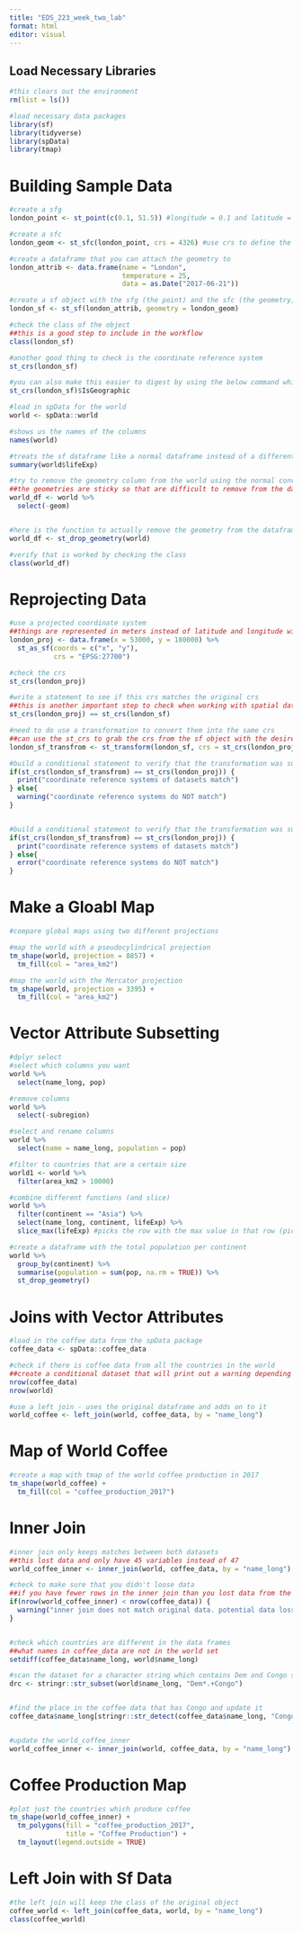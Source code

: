 ```yaml
---
title: "EDS_223_week_two_lab"
format: html
editor: visual
---
```


## Load Necessary Libraries

```r
#this clears out the environment
rm(list = ls())

#load necessary data packages
library(sf)
library(tidyverse)
library(spData)
library(tmap)

```

# Building Sample Data
```r
#create a sfg
london_point <- st_point(c(0.1, 51.5)) #longitude = 0.1 and latitude = 51.5

#create a sfc
london_geom <- st_sfc(london_point, crs = 4326) #use crs to define the coordinate system

#create a dataframe that you can attach the geometry to
london_attrib <- data.frame(name = "London",
                            temperature = 25,
                            data = as.Date("2017-06-21"))

#create a sf object with the sfg (the point) and the sfc (the geometry)
london_sf <- st_sf(london_attrib, geometry = london_geom)

#check the class of the object
##this is a good step to include in the workflow 
class(london_sf)

#another good thing to check is the coordinate reference system
st_crs(london_sf)

#you can also make this easier to digest by using the below command which returns a logical statement 
st_crs(london_sf)$IsGeographic

```



```r
#load in spData for the world 
world <- spData::world

#shows us the names of the columns 
names(world)

#treats the sf dataframe like a normal dataframe instead of a different data structure
summary(world$lifeExp)

#try to remove the geometry column from the world using the normal convention 
##the geometries are sticky so that are difficult to remove from the dataset
world_df <- world %>%
  select(-geom)


#here is the function to actually remove the geometry from the dataframe
world_df <- st_drop_geometry(world)

#verify that is worked by checking the class
class(world_df)

```

# Reprojecting Data
```r
#use a projected coordinate system 
##things are represented in meters instead of latitude and longitude with the projection 
london_proj <- data.frame(x = 53000, y = 180000) %>%
  st_as_sf(coords = c("x", "y"),
           crs = "EPSG:27700")

#check the crs
st_crs(london_proj)

#write a statement to see if this crs matches the original crs
##this is another important step to check when working with spatial data 
st_crs(london_proj) == st_crs(london_sf)

#need to do use a transformation to convert them into the same crs
##can use the st_crs to grab the crs from the sf object with the desired crs and use that crs in the new sf object 
london_sf_transfrom <- st_transform(london_sf, crs = st_crs(london_proj))

```


```r
#build a conditional statement to verify that the transformation was successful and print a warning if it doesn't match 
if(st_crs(london_sf_transfrom) == st_crs(london_proj)) {
  print("coordinate reference systems of datasets match")
} else{
  warning("coordinate reference systems do NOT match")
}


#build a conditional statement to verify that the transformation was successful and produce an error if it doesn't match
if(st_crs(london_sf_transfrom) == st_crs(london_proj)) {
  print("coordinate reference systems of datasets match")
} else{
  error("coordinate reference systems do NOT match")
}


```


# Make a Gloabl Map
```r
#compare global maps using two different projections 

#map the world with a pseudocylindrical projection
tm_shape(world, projection = 8857) +
  tm_fill(col = "area_km2")

#map the world with the Mercator projection
tm_shape(world, projection = 3395) +
  tm_fill(col = "area_km2")

```



# Vector Attribute Subsetting
```r
#dplyr select
#select which columns you want
world %>%
  select(name_long, pop) 

#remove columns
world %>%
  select(-subregion)

#select and rename columns
world %>%
  select(name = name_long, population = pop)

#filter to countries that are a certain size
world1 <- world %>%
  filter(area_km2 > 10000)

#combine different functions (and slice)
world %>%
  filter(continent == "Asia") %>%
  select(name_long, continent, lifeExp) %>%
  slice_max(lifeExp) #picks the row with the max value in that row (picks the country with the highest life expectancy)

#create a dataframe with the total population per continent 
world %>%
  group_by(continent) %>%
  summarise(population = sum(pop, na.rm = TRUE)) %>%
  st_drop_geometry()

```


# Joins with Vector Attributes
```r
#load in the coffee data from the spData package
coffee_data <- spData::coffee_data

#check if there is coffee data from all the countries in the world 
##create a conditional dataset that will print out a warning depending on the output
nrow(coffee_data)
nrow(world)

#use a left join - uses the original dataframe and adds on to it
world_coffee <- left_join(world, coffee_data, by = "name_long")

```


# Map of World Coffee
```r
#create a map with tmap of the world coffee production in 2017
tm_shape(world_coffee) +
  tm_fill(col = "coffee_production_2017")
```

# Inner Join
```r
#inner join only keeps matches between both datasets
##this lost data and only have 45 variables instead of 47
world_coffee_inner <- inner_join(world, coffee_data, by = "name_long")

#check to make sure that you didn't loose data
##if you have fewer rows in the inner join than you lost data from the coffee_data
if(nrow(world_coffee_inner) < nrow(coffee_data)) {
  warning("inner join does not match original data. potential data loss during join")
}


#check which countries are different in the data frames
##what names in coffee_data are not in the world set
setdiff(coffee_data$name_long, world$name_long)

#scan the dataset for a character string which contains Dem and Congo somewhere in the string
drc <- stringr::str_subset(world$name_long, "Dem*.+Congo")


#find the place in the coffee data that has Congo and update it
coffee_data$name_long[stringr::str_detect(coffee_data$name_long, "Congo")] <- drc


#update the world_coffee_inner
world_coffee_inner <- inner_join(world, coffee_data, by = "name_long")

```



# Coffee Production Map
```r
#plot just the countries which produce coffee 
tm_shape(world_coffee_inner) +
  tm_polygons(fill = "coffee_production_2017",
              title = "Coffee Production") +
  tm_layout(legend.outside = TRUE)

```


# Left Join with Sf Data
```r
#the left join will keep the class of the original object 
coffee_world <- left_join(coffee_data, world, by = "name_long")
class(coffee_world)
```

